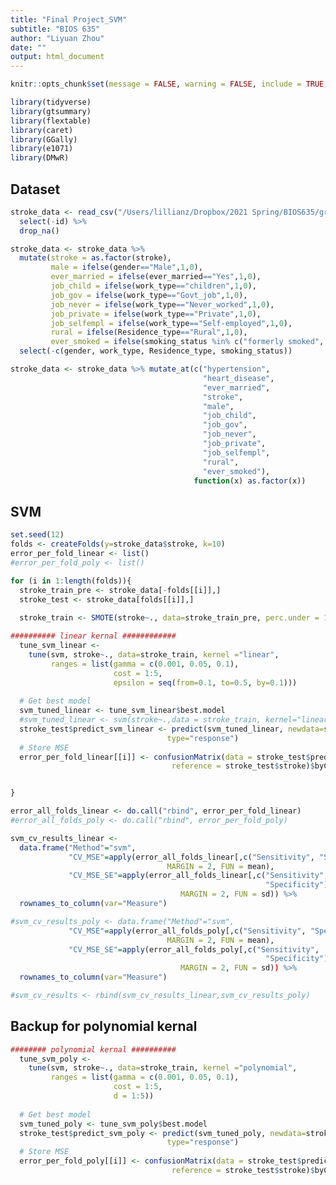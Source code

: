 ```yaml
---
title: "Final Project_SVM"
subtitle: "BIOS 635"
author: "Liyuan Zhou"
date: ""
output: html_document
---
```


```r
knitr::opts_chunk$set(message = FALSE, warning = FALSE, include = TRUE, fig.width = 10, fig.height = 5)
```

```r
library(tidyverse)
library(gtsummary)
library(flextable)
library(caret)
library(GGally)
library(e1071)
library(DMwR)
```

## Dataset

```r
stroke_data <- read_csv("/Users/lillianz/Dropbox/2021 Spring/BIOS635/group project/final-project-group-1-main/healthcare-dataset-stroke-data.csv", na = c("N/A","NA","", "Unknown")) %>%
  select(-id) %>%
  drop_na()

stroke_data <- stroke_data %>%
  mutate(stroke = as.factor(stroke),
         male = ifelse(gender=="Male",1,0),
         ever_married = ifelse(ever_married=="Yes",1,0), 
         job_child = ifelse(work_type=="children",1,0), 
         job_gov = ifelse(work_type=="Govt_job",1,0),
         job_never = ifelse(work_type=="Never_worked",1,0), 
         job_private = ifelse(work_type=="Private",1,0),
         job_selfempl = ifelse(work_type=="Self-employed",1,0),
         rural = ifelse(Residence_type=="Rural",1,0),
         ever_smoked = ifelse(smoking_status %in% c("formerly smoked", "smokes"), 1, 0)) %>%
  select(-c(gender, work_type, Residence_type, smoking_status))

stroke_data <- stroke_data %>% mutate_at(c("hypertension",
                                           "heart_disease",
                                           "ever_married",
                                           "stroke",
                                           "male",
                                           "job_child",
                                           "job_gov",
                                           "job_never",
                                           "job_private",
                                           "job_selfempl",
                                           "rural",
                                           "ever_smoked"),
                                         function(x) as.factor(x))
```

## SVM 

```r
set.seed(12)
folds <- createFolds(y=stroke_data$stroke, k=10)
error_per_fold_linear <- list()
#error_per_fold_poly <- list()

for (i in 1:length(folds)){
  stroke_train_pre <- stroke_data[-folds[[i]],]
  stroke_test <- stroke_data[folds[[i]],]
  
  stroke_train <- SMOTE(stroke~., data=stroke_train_pre, perc.under = 150)

########## linear kernal ############
  tune_svm_linear <- 
    tune(svm, stroke~., data=stroke_train, kernel ="linear",
         ranges = list(gamma = c(0.001, 0.05, 0.1), 
                       cost = 1:5,
                       epsilon = seq(from=0.1, to=0.5, by=0.1)))
  
  # Get best model
  svm_tuned_linear <- tune_svm_linear$best.model
  #svm_tuned_linear <- svm(stroke~.,data = stroke_train, kernel="linear")
  stroke_test$predict_svm_linear <- predict(svm_tuned_linear, newdata=stroke_test,
                                   type="response")
  # Store MSE
  error_per_fold_linear[[i]] <- confusionMatrix(data = stroke_test$predict_svm_linear,
                                    reference = stroke_test$stroke)$byClass


}

error_all_folds_linear <- do.call("rbind", error_per_fold_linear)
#error_all_folds_poly <- do.call("rbind", error_per_fold_poly)

svm_cv_results_linear <- 
  data.frame("Method"="svm",
             "CV_MSE"=apply(error_all_folds_linear[,c("Sensitivity", "Specificity")], 
                                   MARGIN = 2, FUN = mean),
             "CV_MSE_SE"=apply(error_all_folds_linear[,c("Sensitivity", 
                                                         "Specificity")], 
                                      MARGIN = 2, FUN = sd)) %>%
  rownames_to_column(var="Measure")

#svm_cv_results_poly <- data.frame("Method"="svm",
             "CV_MSE"=apply(error_all_folds_poly[,c("Sensitivity", "Specificity")], 
                                   MARGIN = 2, FUN = mean),
             "CV_MSE_SE"=apply(error_all_folds_poly[,c("Sensitivity", 
                                                         "Specificity")], 
                                      MARGIN = 2, FUN = sd)) %>%
  rownames_to_column(var="Measure")

#svm_cv_results <- rbind(svm_cv_results_linear,svm_cv_results_poly)

```

## Backup for polynomial kernal
```r
######## polynomial kernal ##########
  tune_svm_poly <- 
    tune(svm, stroke~., data=stroke_train, kernel ="polynomial",
         ranges = list(gamma = c(0.001, 0.05, 0.1), 
                       cost = 1:5,
                       d = 1:5))
  
  # Get best model
  svm_tuned_poly <- tune_svm_poly$best.model
  stroke_test$predict_svm_poly <- predict(svm_tuned_poly, newdata=stroke_test,
                                   type="response")
  # Store MSE
  error_per_fold_poly[[i]] <- confusionMatrix(data = stroke_test$predict_svm_poly,
                                    reference = stroke_test$stroke)$byClass
```
